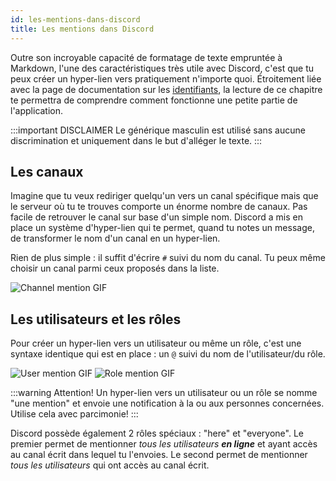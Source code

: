 ```yaml
---
id: les-mentions-dans-discord
title: Les mentions dans Discord
---
```


Outre son incroyable capacité de formatage de texte empruntée à Markdown, l'une des caractéristiques très utile avec Discord, c'est que tu peux créer un hyper-lien vers pratiquement n'importe quoi. Étroitement liée avec la page de documentation sur les [identifiants](les-identifiants), la lecture de ce chapitre te permettra de comprendre comment fonctionne une petite partie de l'application. 

:::important DISCLAIMER
Le générique masculin est utilisé sans aucune discrimination et uniquement dans le but d'alléger le texte.
:::

## Les canaux
Imagine que tu veux rediriger quelqu'un vers un canal spécifique mais que le serveur où tu te trouves comporte un énorme nombre de canaux. Pas facile de retrouver le canal sur base d'un simple nom. Discord a mis en place un système d'hyper-lien qui te permet, quand tu notes un message, de transformer le nom d'un canal en un hyper-lien.

Rien de plus simple : il suffit d'écrire `#` suivi du nom du canal. Tu peux même choisir un canal parmi ceux proposés dans la liste. 

<!--
<video autoPlay loop>
  <source src="https://i.gyazo.com/c06fe099c62757236b1482a077ded749.mp4" type="video/mp4"/>
</video>
-->
<Image src="/img/channel-mention.gif" alt="Channel mention GIF" />

## Les utilisateurs et les rôles
Pour créer un hyper-lien vers un utilisateur ou même un rôle, c'est une syntaxe identique qui est en place : un `@` suivi du nom de l'utilisateur/du rôle.

<!--
<video autoPlay loop>
  <source src="https://i.gyazo.com/46bff6f4cfcc3c2391260c3880d67c87.mp4" type="video/mp4"/>
</video>
-->
<Image src="/img/user-mention.gif" alt="User mention GIF" />

<!--
<video autoPlay loop>
  <source src="https://i.gyazo.com/1ee19b25472558b67b24417ba0a14c8b.mp4" type="video/mp4"/>
</video>
-->
<Image src="/img/role-mention.gif" alt="Role mention GIF" />

:::warning Attention!
Un hyper-lien vers un utilisateur ou un rôle se nomme "une mention" et envoie une notification à la ou aux personnes concernées. Utilise cela avec parcimonie!
:::

Discord possède également 2 rôles spéciaux : "here" et "everyone". Le premier permet de mentionner _tous les utilisateurs **en ligne**_ et ayant accès au canal écrit dans lequel tu l'envoies. Le second permet de mentionner _tous les utilisateurs_ qui ont accès au canal écrit.
